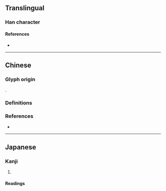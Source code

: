 {{character info}}
==Translingual==

===Han character===
{{Han char|rn=46|rad=山|as=14|sn=17|four=|canj=UGNI|ids=⿰山壽}}

====References====
* {{Han ref|kx=0321.130|dkj=08549|dj=0621.190|hdz=10802.050|uh=5DB9|ud=23993}}

----

==Chinese==

===Glyph origin===
{{Han compound|山|壽|ls=psc|c1=s|c2=p}}.

===Definitions===
{{zh-see|島|v}}

===References===
* {{R:twedu|A01120-002}}

----

==Japanese==

===Kanji===
{{ja-kanji|grade=|rs=山14}}

# {{rfdef|ja|sort=山14}}

====Readings====
{{ja-readings
|goon=とう
|kanon=とう
|kun=しま-}}